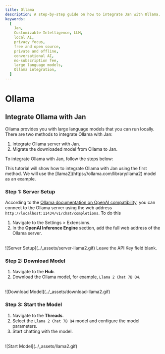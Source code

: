 ```yaml
---
title: Ollama
description: A step-by-step guide on how to integrate Jan with Ollama.
keywords:
  [
    Jan,
    Customizable Intelligence, LLM,
    local AI,
    privacy focus,
    free and open source,
    private and offline,
    conversational AI,
    no-subscription fee,
    large language models,
    Ollama integration,
  ]
---
```



# Ollama

## Integrate Ollama with Jan

Ollama provides you with large language models that you can run locally. There are two methods to integrate Ollama with Jan:

1. Integrate Ollama server with Jan.
2. Migrate the downloaded model from Ollama to Jan.

To integrate Ollama with Jan, follow the steps below:

<Callout type="info">
  This tutorial will show how to integrate Ollama with Jan using the first method. We will use the [llama2](https://ollama.com/library/llama2) model as an example.
</Callout>

<Steps>

### Step 1: Server Setup

According to the [Ollama documentation on OpenAI compatibility](https://github.com/ollama/ollama/blob/main/docs/openai.md), you can connect to the Ollama server using the web address `http://localhost:11434/v1/chat/completions`. To do this
1. Navigate to the Settings > Extensions.
2. In the **OpenAI Inference Engine** section, add the full web address of the Ollama server.
<br/>
![Server Setup](../_assets/server-llama2.gif)


<Callout type="info">
  Leave the API Key field blank.
</Callout>

### Step 2: Download Model

1. Navigate to the **Hub**.
2. Download the Ollama model, for example, `Llama 2 Chat 7B Q4`.
<br/>
![Download Model](../_assets/download-llama2.gif)

### Step 3: Start the Model

1. Navigate to the **Threads**.
2. Select the `Llama 2 Chat 7B Q4` model and configure the model parameters.
3. Start chatting with the model.
<br/>
![Start Model](../_assets/llama2.gif)

</Steps>